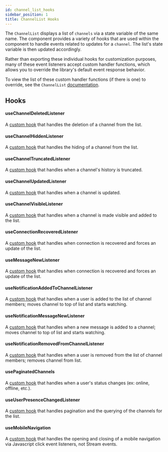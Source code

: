 ```yaml
---
id: channel_list_hooks
sidebar_position: 1
title: ChannelList Hooks
---
```


The `ChannelList` displays a list of `channels` via a state variable of the same name. The component provides a variety of hooks that are used within the component to handle events related to updates for a `channel`.
The list's state variable is then updated accordingly.

Rather than exporting these individual hooks for customization purposes, many of these event listeners accept custom handler functions, which allows you to override the library's default event response behavior.

To view the list of these custom handler functions (if there is one) to override, see the `ChannelList` [documentation](../core-components/channel_list#event-listeners).

## Hooks

#### useChannelDeletedListener

A [custom hook](https://github.com/GetStream/stream-chat-react/blob/master/src/components/ChannelList/hooks/useChannelDeletedListener.ts) that handles the deletion of a channel from the list. 

#### useChannelHiddenListener

A [custom hook](https://github.com/GetStream/stream-chat-react/blob/master/src/components/ChannelList/hooks/useChannelHiddenListener.ts) that handles the hiding of a channel from the list. 

#### useChannelTruncatedListener

A [custom hook](https://github.com/GetStream/stream-chat-react/blob/master/src/components/ChannelList/hooks/useChannelTruncatedListener.ts) that handles when a channel's history is truncated.

#### useChannelUpdatedListener

A [custom hook](https://github.com/GetStream/stream-chat-react/blob/master/src/components/ChannelList/hooks/useChannelUpdatedListener.ts) that handles when a channel is updated.

#### useChannelVisibleListener

A [custom hook](https://github.com/GetStream/stream-chat-react/blob/master/src/components/ChannelList/hooks/useChannelVisibleListener.ts) that handles when a channel is made visible and added to the list.

#### useConnectionRecoveredListener

A [custom hook](https://github.com/GetStream/stream-chat-react/blob/master/src/components/ChannelList/hooks/useConnectionRecoveredListener.ts) that handles when connection is recovered and forces an update of the list.

#### useMessageNewListener

A [custom hook](https://github.com/GetStream/stream-chat-react/blob/master/src/components/ChannelList/hooks/useMessageNewListener.ts) that handles when connection is recovered and forces an update of the list.

#### useNotificationAddedToChannelListener

A [custom hook](https://github.com/GetStream/stream-chat-react/blob/master/src/components/ChannelList/hooks/useNotificationAddedToChannelListener.ts) that handles when a user is added to the list of channel members; moves channel to top of list and starts watching.

#### useNotificationMessageNewListener

A [custom hook](https://github.com/GetStream/stream-chat-react/blob/master/src/components/ChannelList/hooks/useNotificationMessageNewListener.ts) that handles when a new message is added to a channel; moves channel to top of list and starts watching.

#### useNotificationRemovedFromChannelListener

A [custom hook](https://github.com/GetStream/stream-chat-react/blob/master/src/components/ChannelList/hooks/useNotificationRemovedFromChannelListener.ts) that handles when a user is removed from the list of channel members; removes channel from list.

#### usePaginatedChannels

A [custom hook](https://github.com/GetStream/stream-chat-react/blob/master/src/components/ChannelList/hooks/usePaginatedChannels.ts) that handles when a user's status changes (ex: online, offline, etc.).

#### useUserPresenceChangedListener

A [custom hook](https://github.com/GetStream/stream-chat-react/blob/master/src/components/ChannelList/hooks/useUserPresenceChangedListener.ts) that handles pagination and the querying of the channels for the list.

#### useMobileNavigation

A [custom hook](https://github.com/GetStream/stream-chat-react/blob/master/src/components/ChannelList/hooks/useMobileNavigation.ts) that handles the opening and closing of a mobile navigation via Javascript click event listeners, not Stream events.

